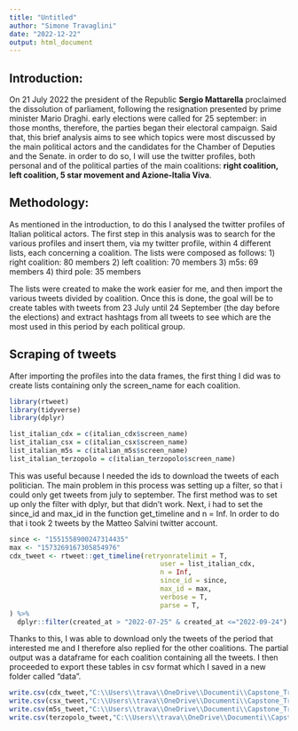 ```yaml
---
title: "Untitled"
author: "Simone Travaglini"
date: "2022-12-22"
output: html_document
---
```


## Introduction:

On 21 July 2022 the president of the Republic **Sergio Mattarella** proclaimed the dissolution of parliament, following the resignation presented by prime minister Mario Draghi. early elections were called for 25 september: in those months, therefore, the parties began their electoral campaign.
Said that, this brief analysis aims to see which topics were most discussed by the main political actors and the candidates for the Chamber of Deputies and the Senate. in order to do so, I will use the twitter profiles, both personal and of the political parties of the main coalitions: **right coalition, left coalition, 5 star movement and Azione-Italia Viva**.

## Methodology:

As mentioned in the introduction, to do this I analysed the twitter profiles of Italian political actors. 
The first step in this analysis was to search for the various profiles and insert them, via my twitter profile, within 4 different lists, each concerning a coalition.
The lists were composed as follows:
1) right coalition: 80 members
2) left coalition: 70 members
3) m5s: 69 members
4) third pole: 35 members

The lists were created to make the work easier for me, and then import the various tweets divided by coalition.
Once this is done, the goal will be to create tables with tweets from 23 July until 24 September (the day before the elections) and extract hashtags from all tweets to see which are the most used in this period by each political group.

## Scraping of tweets
After importing the profiles into the data frames, the first thing I did was to create lists containing only the screen_name for each coalition.
```r
library(rtweet)
library(tidyverse)
library(dplyr)

list_italian_cdx = c(italian_cdx$screen_name)
list_italian_csx = c(italian_csx$screen_name)
list_italian_m5s = c(italian_m5s$screen_name)
list_italian_terzopolo = c(italian_terzopolo$screen_name)

```
This was useful because I needed the ids to download the tweets of each politician.
The main problem in this process was setting up a filter, so that i could only get tweets from july to september.
The first method was to set up only the filter with dplyr, but that didn't work. Next, i had to set the since_id and max_id in the function get_timeline and n = Inf. 
In order to do that i took 2 tweets by the Matteo Salvini twitter account.
```r
since <- "1551558900247314435"
max <- "1573269167305854976"
cdx_tweet <- rtweet::get_timeline(retryonratelimit = T,
                                      user = list_italian_cdx,
                                      n = Inf,
                                      since_id = since,
                                      max_id = max,
                                      verbose = T, 
                                      parse = T,
) %>% 
  dplyr::filter(created_at > "2022-07-25" & created_at <="2022-09-24")

```

Thanks to this, I was able to download only the tweets of the period that interested me and I therefore also replied for the other coalitions. The partial output was a dataframe for each coalition containing all the tweets. I then proceeded to export these tables in csv format which I saved in a new folder called "data".

```r
write.csv(cdx_tweet,"C:\\Users\\trava\\OneDrive\\Documenti\\Capstone_TravagliniSimone\\data\\cdx_tweet.csv", row.names=FALSE)
write.csv(csx_tweet,"C:\\Users\\trava\\OneDrive\\Documenti\\Capstone_TravagliniSimone\\data\\csx_tweet.csv", row.names=FALSE)
write.csv(m5s_tweet,"C:\\Users\\trava\\OneDrive\\Documenti\\Capstone_TravagliniSimone\\data\\m5s_tweet.csv", row.names=FALSE)
write.csv(terzopolo_tweet,"C:\\Users\\trava\\OneDrive\\Documenti\\Capstone_TravagliniSimone\\data\\terzopolo_tweet.csv", row.names=FALSE)
```

